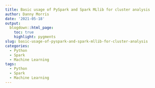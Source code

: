 ```yaml
---
title: Basic usage of PySpark and Spark MLlib for cluster analysis
author: Danny Morris
date: '2021-05-18'
output: 
  blogdown::html_page:
    toc: true
    highlight: pygments
slug: basic-usage-of-pyspark-and-spark-mllib-for-cluster-analysis
categories:
  - Python
  - Spark
  - Machine Learning
tags:
  - Python
  - Spark
  - Machine Learning
---
```


<script src="https://gist.github.com/dannymorris/d70e84584919b479a896e6497077c725.js"></script>